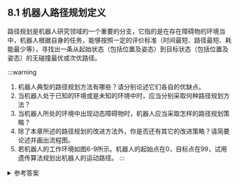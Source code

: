 ## 8.1 机器人路径规划定义

路径规划是机器人研究领域的一个重要的分支，它指的是在存在障碍物的环境当中，机器人根据自身的任务，能够按照一定的评价标准（时间最短、路径最短、耗能最少等），寻找出一条从起始状态（包括位置及姿态）到目标状态（包括位置及姿态）的无碰撞最优或次优路径。

:::warning
1. 机器人典型的路径规划方法有哪些？请分别论述它们各自的优缺点。
2. 当机器人处于已知的环境或是未知的环境中时，应当分别采取何种路径规划方法？
3. 当机器人所处的环境中出现动态障碍物时，机器人应当采取怎样的路径规划策略？
4. 除了本章所述的路径规划的改进方法外，你是否还有其它的改进策略？请简要论述并画出流程图。
5. 若机器人的工作环境如图6-9所示。机器人的起始点在0，目标点在99，试用遗传算法规划出机器人的运动路径。
:::

<details>
<summary>参考答案</summary>

1. 栅格建模法、人工势场法、遗传算法等。栅格建模法利用相同尺寸的栅格对机器人的工作空间进行划分并记录有关环境的信息，较为简单，使用方便，但是栅格尺寸划分的大小对机器人的路径规划影响较大，栅格划分较小意味着对环境的分辨率越高，但是会降低机器人的抗干扰能力及决策速度。较大会提高机器人抗干扰能力及决策速度，但是相应对环境的分辨率降低。

2. 已知：栅格、自由空间法、可视图法；未知：人工势场法、遗传算法。

3. 依靠自身环境传感器获得障碍物的数据信息，并以此进行实时的在线路径规划，从而实现避障。

4. 在基本遗传算法的基础上引入多个种群的概念形成多种群遗传算法；可以在基本遗传算法的基础上引入多个种群的概念形成多种群遗传算法。多种群遗传算法的基本思想是在相同的搜索空间上生成多个子种群，并为不同的种群设置不同的控制参数，即设置不同的控制参数，以模拟出不同的外界环境，使不同的种群具有不同的进化机制，以实现不同的搜索目的。它用多个子种群代替原有的单一种群，并且每个子种群按照不同的进化策略和遗传算子进行并行进化，使用多个种群代替原始种群在可行解域内进行搜索。同时当各种群进化到若干代的时候，将此时当前总体中的最优个体传播到其他的种群中去，即执行移民操作，可以加强不同种群中个体之间的相互交流，实现协同进化。这样不仅可以显著提高算法的局部搜索能力和全局搜索能力，同时也可以增加种群中个体的多样性。如此循环往复一直到满足终止条件为止，可以在保证最优个体稳定进化的同时，又能提高进化速度，并且有效避免单个种群在进化过程中出现的过早收敛等现象的发生。其流程图如下图所示。



</details>